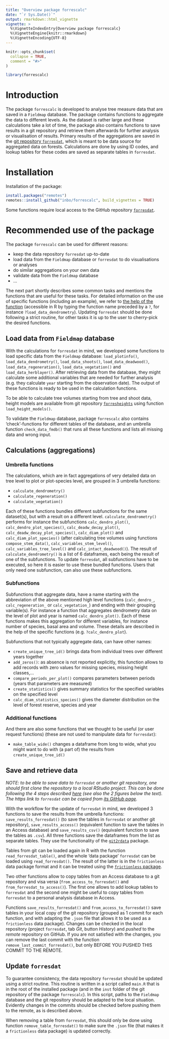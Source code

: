 ```yaml
---
title: "Overview package forrescalc"
date: "`r Sys.Date()`"
output: rmarkdown::html_vignette
vignette: >
  %\VignetteIndexEntry{Overview package forrescalc}
  %\VignetteEngine{knitr::rmarkdown}
  %\VignetteEncoding{UTF-8}
---
```


```r
knitr::opts_chunk$set(
  collapse = TRUE,
  comment = "#>"
)
```

```r
library(forrescalc)
```

# Introduction

The package `forrescalc` is developed to analyse tree measure data that are saved in a `Fieldmap` database. The package contains functions to aggregate the data to different levels. As the dataset is rather large and these calculations take a lot of time, the package also contains functions to save results in a git repository and retrieve them afterwards for further analysis or visualisation of results. Primary results of the aggregations are saved in the [git repository `forresdat`](https://github.com/inbo/forresdat), which is meant to be data source for aggregated data on forests. Calculations are done by using ID codes, and lookup tables for these codes are saved as separate tables in `forresdat`.

# Installation

Installation of the package:

```r
install.packages("remotes")
remotes::install_github("inbo/forrescalc", build_vignettes = TRUE)
```

Some functions require local access to the GitHub repository [`forresdat`](https://github.com/inbo/forresdat).

# Recommended use of the package

The package `forrescalc` can be used for different reasons:

- keep the data repository `forresdat` up-to-date
- load data from the `Fieldmap` database or `forresdat` to do visualisations or analyses
- do similar aggregations on your own data
- validate data from the `Fieldmap` database
- ...

The next part shortly describes some common tasks and mentions the functions that are useful for these tasks. For detailed information on the use of specific functions (including an example), we refer to [the help of the function](https://inbo.github.io/forrescalc/reference/index.html) (accessible in R by typing the function name preceded by a `?`, for instance `?load_data_dendrometry`). Updating `forresdat` should be done following a strict routine, for other tasks it is up to the user to cherry-pick the desired functions.

## Load data from `Fieldmap` database

With the calculations for `forresdat` in mind, we developed some functions to load specific data from the `Fieldmap` database: `load_plotinfo()`, `load_data_dendrometry()`, `load_data_shoots()`, `load_data_deadwood()`, `load_data_regeneration()`, `load_data_vegetation()` and `load_data_herblayer()`. After retrieving data from the database, they might calculate some additional variables that are needed for further analysis (e.g. they calculate `year` starting from the observation date). The output of these functions is ready to be used in the calculation functions.

To be able to calculate tree volumes starting from tree and shoot data, height models are available from git repository [`forresheights`](https://github.com/inbo/forresheights) using function `load_height_models()`.

To validate the `Fieldmap` database, package `forrescalc` also contains 'check'-functions for different tables of the database, and an umbrella function `check_data_fmdb()` that runs all these functions and lists all missing data and wrong input.

## Calculations (aggregations)

### Umbrella functions

The calculations, which are in fact aggregations of very detailed data on tree level to plot or plot-species level, are grouped in 3 umbrella functions:

- `calculate_dendrometry()`
- `calculate_regeneration()`
- `calculate_vegetation()`

Each of these functions bundles different subfunctions for the same dataset(s), but with a result on a different level. `calculate_dendrometry()` performs for instance the subfunctions `calc_dendro_plot()`, `calc_dendro_plot_species()`, `calc_deadw_decay_plot()`, `calc_deadw_decay_plot_species()`, `calc_diam_plot()` and `calc_diam_plot_species()` (after calculating tree volumes using functions `compose_stem_data()`, `calc_variables_stem_level()`, `calc_variables_tree_level()` and `calc_intact_deadwood()`). The result of `calculate_dendrometry()` is a list of 6 dataframes, each being the result of one of the subfunctions. To update `forresdat`, all subfunctions have to be executed, so here it is easier to use these bundled functions. Users that only need one subfunction, can also use these subfunctions.

### Subfunctions

Subfunctions that aggregate data, have a name starting with the abbreviation of the above mentioned high level functions (`calc_dendro_`, `calc_regeneration_` or `calc_vegetation_`) and ending with their grouping variable(s). For instance a function that aggregates dendrometry data on the level of plot and year is named `calc_dendro_plot()`. Each of these functions makes this aggregation for different variables, for instance number of species, basal area and volume. These details are described in the help of the specific functions (e.g. `?calc_dendro_plot`).

Subfunctions that not typically aggregate data, can have other names:

- `create_unique_tree_id()` brings data from individual trees over different years together
- `add_zeros()`: as absence is not reported explicitly, this function allows to add records with zero values for missing species, missing height classes,... 
- `compare_periods_per_plot()` compares parameters between periods (years that parameters are measured)
- `create_statistics()` gives summary statistics for the specified variables on the specified level
- `calc_diam_statistics_species()` gives the diameter distribution on the level of forest reserve, species and year 

### Additional functions

And there are also some functions that we thought to be useful (or user request functions) (these are not used to manipulate data for `forresdat`):

- `make_table_wide()` changes a dataframe from long to wide, what you might want to do with (a part of) the results from `create_unique_tree_id()`

## Save and retrieve data

_NOTE: to be able to save data to `forresdat` or another git repository, one should first clone the repository to a local RStudio project. This can be done following the 4 steps described [here](https://inbo.github.io/git-course/course_rstudio.html#23_clone_a_repo_to_work_locally) (see also the 2 figures below the text). The https link to `forresdat` can be copied from [its GitHub page](https://github.com/inbo/forresdat)._

With the workflow for the update of `forresdat` in mind, we developed 3 functions to save the results from the umbrella functions: `save_results_forresdat()` (to save the tables in `forresdat` or another git repository), `save_results_access()` (equivalent function to save the tables in an Access database) and `save_results_csv()` (equivalent function to save the tables as `.csv`). All three functions save the dataframes from the list as separate tables. They use the functionality of the [`git2rdata`](https://ropensci.github.io/git2rdata/) package.

Tables from git can be loaded again in R with the function `read_forresdat_table()`, and the whole 'data package' `forresdat` can be loaded using `read_forresdat()`.
The result of the latter is in the `frictionless` data package format and it can be treated using the [`frictionless` package](https://docs.ropensci.org/frictionless/).

Two other functions allow to copy tables from an Access database to a git repository and visa versa (`from_access_to_forresdat()` and `from_forresdat_to_access()`). The first one allows to add lookup tables to `forresdat` and the second one might be useful to copy tables from `forresdat` to a personal analysis database in Access.

Functions `save_results_forresdat()` and `from_access_to_forresdat()` save tables in your local copy of the git repository (grouped as 1 commit for each function, and with adapting the `.json` file that allows it to be used as a `frictionless` data package). Changes can be checked in the local repository (project `forresdat`, tab _Git_, button _History_) and _pushed_ to the _remote_ repository on GitHub. If you are not satisfied with the changes, you can remove the last commit with the function `remove_last_commit_forresdat()`, but only BEFORE YOU PUSHED THIS COMMIT TO THE REMOTE.

## Update `forresdat`

To guarantee consistency, the data repository `forresdat` should be updated using a strict routine. This routine is written in a script called `main.R` that is in the root of the installed package (and in the `inst` folder of the git repository of the package `forrescalc`). In this script, paths to the `Fieldmap` database and the git repository should be adapted to the local situation. Evidently changes in the commits should be checked before pushing them to the remote, as is described above.

When removing a table from `forresdat`, this should only be done using function `remove_table_forresdat()` to make sure the `.json` file (that makes it a `frictionless` data package) is updated correctly.
